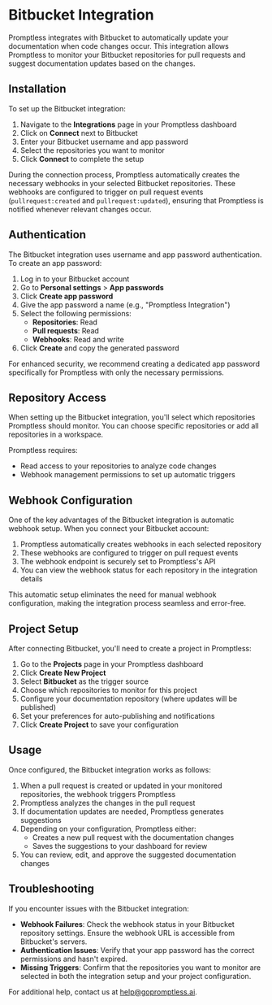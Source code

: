 # Bitbucket Integration

Promptless integrates with Bitbucket to automatically update your documentation when code changes occur. This integration allows Promptless to monitor your Bitbucket repositories for pull requests and suggest documentation updates based on the changes.

## Installation

To set up the Bitbucket integration:

1. Navigate to the **Integrations** page in your Promptless dashboard
2. Click on **Connect** next to Bitbucket
3. Enter your Bitbucket username and app password
4. Select the repositories you want to monitor
5. Click **Connect** to complete the setup

During the connection process, Promptless automatically creates the necessary webhooks in your selected Bitbucket repositories. These webhooks are configured to trigger on pull request events (`pullrequest:created` and `pullrequest:updated`), ensuring that Promptless is notified whenever relevant changes occur.

## Authentication

The Bitbucket integration uses username and app password authentication. To create an app password:

1. Log in to your Bitbucket account
2. Go to **Personal settings** > **App passwords**
3. Click **Create app password**
4. Give the app password a name (e.g., "Promptless Integration")
5. Select the following permissions:
   - **Repositories**: Read
   - **Pull requests**: Read
   - **Webhooks**: Read and write
6. Click **Create** and copy the generated password

For enhanced security, we recommend creating a dedicated app password specifically for Promptless with only the necessary permissions.

## Repository Access

When setting up the Bitbucket integration, you'll select which repositories Promptless should monitor. You can choose specific repositories or add all repositories in a workspace.

Promptless requires:
- Read access to your repositories to analyze code changes
- Webhook management permissions to set up automatic triggers

## Webhook Configuration

One of the key advantages of the Bitbucket integration is automatic webhook setup. When you connect your Bitbucket account:

1. Promptless automatically creates webhooks in each selected repository
2. These webhooks are configured to trigger on pull request events
3. The webhook endpoint is securely set to Promptless's API
4. You can view the webhook status for each repository in the integration details

This automatic setup eliminates the need for manual webhook configuration, making the integration process seamless and error-free.

## Project Setup

After connecting Bitbucket, you'll need to create a project in Promptless:

1. Go to the **Projects** page in your Promptless dashboard
2. Click **Create New Project**
3. Select **Bitbucket** as the trigger source
4. Choose which repositories to monitor for this project
5. Configure your documentation repository (where updates will be published)
6. Set your preferences for auto-publishing and notifications
7. Click **Create Project** to save your configuration

## Usage

Once configured, the Bitbucket integration works as follows:

1. When a pull request is created or updated in your monitored repositories, the webhook triggers Promptless
2. Promptless analyzes the changes in the pull request
3. If documentation updates are needed, Promptless generates suggestions
4. Depending on your configuration, Promptless either:
   - Creates a new pull request with the documentation changes
   - Saves the suggestions to your dashboard for review
5. You can review, edit, and approve the suggested documentation changes

## Troubleshooting

If you encounter issues with the Bitbucket integration:

- **Webhook Failures**: Check the webhook status in your Bitbucket repository settings. Ensure the webhook URL is accessible from Bitbucket's servers.
- **Authentication Issues**: Verify that your app password has the correct permissions and hasn't expired.
- **Missing Triggers**: Confirm that the repositories you want to monitor are selected in both the integration setup and your project configuration.

For additional help, contact us at [help@gopromptless.ai](mailto:help@gopromptless.ai).